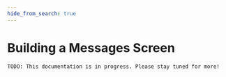 ```yaml
---
hide_from_search: true
---
```


# Building a Messages Screen

```
TODO: This documentation is in progress. Please stay tuned for more!
```

